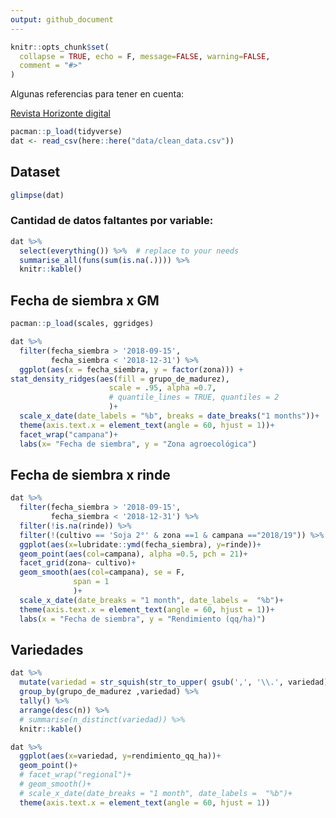 ```yaml
---
output: github_document
---
```


<!-- README.md is generated from README.Rmd. Please edit that file -->

```r
knitr::opts_chunk$set(
  collapse = TRUE, echo = F, message=FALSE, warning=FALSE, 
  comment = "#>"
)
```

Algunas referencias para tener en cuenta: 

[Revista Horizonte digital](https://issuu.com/horizonteadigital/docs/ha_130)

```r
pacman::p_load(tidyverse) 
dat <- read_csv(here::here("data/clean_data.csv"))
```

## Dataset 

```r
glimpse(dat)

```

### Cantidad de datos faltantes por variable:

```r
dat %>%
  select(everything()) %>%  # replace to your needs
  summarise_all(funs(sum(is.na(.)))) %>% 
  knitr::kable()
```

## Fecha de siembra x GM

```r
pacman::p_load(scales, ggridges)

dat %>% 
  filter(fecha_siembra > '2018-09-15', 
         fecha_siembra < '2018-12-31') %>%
  ggplot(aes(x = fecha_siembra, y = factor(zona))) +
stat_density_ridges(aes(fill = grupo_de_madurez), 
                      scale = .95, alpha =0.7, 
                      # quantile_lines = TRUE, quantiles = 2
                      )+
  scale_x_date(date_labels = "%b", breaks = date_breaks("1 months"))+
  theme(axis.text.x = element_text(angle = 60, hjust = 1))+ 
  facet_wrap("campana")+
  labs(x= "Fecha de siembra", y = "Zona agroecológica")
```

## Fecha de siembra x rinde


```r
dat %>% 
  filter(fecha_siembra > '2018-09-15', 
         fecha_siembra < '2018-12-31') %>%
  filter(!is.na(rinde)) %>% 
  filter(!(cultivo == 'Soja 2°' & zona ==1 & campana =="2018/19")) %>%
  ggplot(aes(x=lubridate::ymd(fecha_siembra), y=rinde))+
  geom_point(aes(col=campana), alpha =0.5, pch = 21)+
  facet_grid(zona~ cultivo)+
  geom_smooth(aes(col=campana), se = F, 
              span = 1 
              )+
  scale_x_date(date_breaks = "1 month", date_labels =  "%b")+
  theme(axis.text.x = element_text(angle = 60, hjust = 1))+
  labs(x = "Fecha de siembra", y = "Rendimiento (qq/ha)")
```

## Variedades

```r
dat %>%   
  mutate(variedad = str_squish(str_to_upper( gsub(',', '\\.', variedad)))) %>% 
  group_by(grupo_de_madurez ,variedad) %>%
  tally() %>% 
  arrange(desc(n)) %>% 
  # summarise(n_distinct(variedad)) %>% 
  knitr::kable()

```

```r
dat %>% 
  ggplot(aes(x=variedad, y=rendimiento_qq_ha))+
  geom_point()+
  # facet_wrap("regional")+
  # geom_smooth()+
  # scale_x_date(date_breaks = "1 month", date_labels =  "%b")+
  theme(axis.text.x = element_text(angle = 60, hjust = 1))

```

